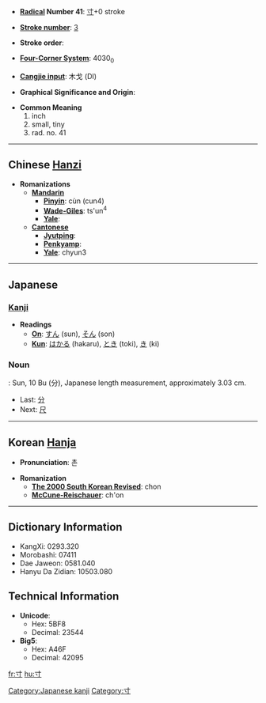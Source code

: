 * '''[[Wiktionary:Chinese radical index| Radical]] Number 41''': [[Wiktionary:Chinese radical index 寸|寸]]+0 stroke

* '''[[Wiktionary:Chinese total strokes index|Stroke number]]''': [[Wiktionary:Chinese total strokes index 3|3]]

* '''Stroke order''': 

* '''[[Wiktionary:Chinese four corner index|Four-Corner System]]''': 4030<sub>0</sub>

* '''[[Wiktionary:Chinese Cangjie index|Cangjie input]]''': 木戈 (DI)

* '''Graphical Significance and Origin''': 

* '''Common Meaning'''
*#inch
*# small, tiny
*# rad. no. 41


----

== Chinese [[Hanzi]] ==

* '''Romanizations'''
** '''[[Mandarin]]'''
*** '''[[Pinyin]]''': cùn (cun4)
*** '''[[Wade-Giles]]''': ts'un<sup>4</sup>
*** '''[[Yale]]''': 
** '''[[Cantonese]]'''
*** '''[[Jyutping]]''':
*** '''[[Penkyamp]]''': 
*** '''[[Yale]]''': chyun3

----

== Japanese ==

=== [[Kanji]] ===
* '''Readings'''
** '''[[On]]''': [[すん]] (sun), [[そん]] (son)
** '''[[Kun]]''': [[はかる]] (hakaru), [[とき]] (toki), [[き]] (ki)

=== Noun ===
{{janoun|すん|sun}}: Sun, 10 Bu (分), Japanese length measurement, approximately 3.03 cm.
* Last: [[分]]
* Next: [[尺]]

[[Category:Japanese kanji]]
----

== Korean [[Hanja]] ==

* '''Pronunciation''': 촌

* '''Romanization'''
** '''[[The 2000 South Korean Revised Romanization|The 2000 South Korean Revised]]''': chon
** '''[[McCune-Reischauer]]''': ch'on

----

== Dictionary Information ==

* KangXi: 0293.320
* Morobashi: 07411
* Dae Jaweon: 0581.040
* Hanyu Da Zidian: 10503.080

== Technical Information ==

* '''Unicode''':
** Hex: 5BF8
** Decimal: 23544
* '''Big5''':
** Hex: A46F
** Decimal: 42095

[[fr:寸]]
[[hu:寸]]
[[Category:寸]]